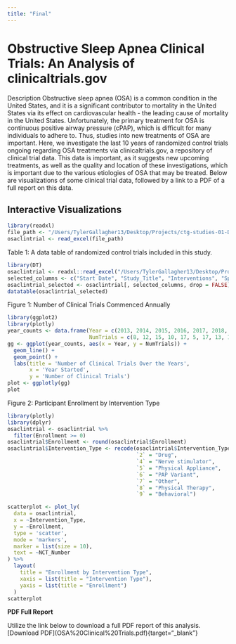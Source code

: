```yaml
---
title: "Final"
---
```


# Obstructive Sleep Apnea Clinical Trials: An Analysis of clinicaltrials.gov

Description Obstructive sleep apnea (OSA) is a common condition in the United States, and it is a significant contributor to mortality in the United States via its effect on cardiovascular health - the leading cause of mortality in the United States. Unfortunately, the primary treatment for OSA is continuous positive airway pressure (cPAP), which is difficult for many individuals to adhere to. Thus, studies into new treatments of OSA are important. Here, we investigate the last 10 years of randomized control trials ongoing regarding OSA treatments via clinicaltrials.gov, a repository of clinical trial data. This data is important, as it suggests new upcoming treatments, as well as the quality and location of these investigations, which is important due to the various etiologies of OSA that may be treated. Below are visualizations of some clinical trial data, followed by a link to a PDF of a full report on this data.

## Interactive Visualizations

```r
library(readxl)
file_path <- "/Users/TylerGallagher13/Desktop/Projects/ctg-studies-01-Del.xlsx"
osaclintrial <- read_excel(file_path)
```

Table 1: A data table of randomized control trials included in this study.

```r
library(DT)
osaclintrial <- readxl::read_excel("/Users/TylerGallagher13/Desktop/Projects/ctg-studies-01-Del.xlsx")
selected_columns <- c("Start Date", "Study_Title", "Interventions", "Sponsor", "Sex", "Age")
osaclintrial_selected <- osaclintrial[, selected_columns, drop = FALSE]
datatable(osaclintrial_selected)
```

Figure 1: Number of Clinical Trials Commenced Annually

```r
library(ggplot2)
library(plotly)
year_counts <- data.frame(Year = c(2013, 2014, 2015, 2016, 2017, 2018, 2019, 2020, 2021, 2022),
                          NumTrials = c(8, 12, 15, 10, 17, 5, 17, 13, 11, 11))
gg <- ggplot(year_counts, aes(x = Year, y = NumTrials)) +
  geom_line() +
  geom_point() +
  labs(title = 'Number of Clinical Trials Over the Years',
       x = 'Year Started',
       y = 'Number of Clinical Trials')
plot <- ggplotly(gg)
plot
```

Figure 2: Participant Enrollment by Intervention Type

```r
library(plotly)
library(dplyr)
osaclintrial <- osaclintrial %>%
  filter(Enrollment >= 0)
osaclintrial$Enrollment <- round(osaclintrial$Enrollment)
osaclintrial$Intervention_Type <- recode(osaclintrial$Intervention_Type, 
                                         `2` = "Drug",
                                         `4` = "Nerve stimulator",
                                         `5` = "Physical Appliance",
                                         `6` = "PAP Variant",
                                         `7` = "Other",
                                         `8` = "Physical Therapy",
                                         `9` = "Behavioral")

scatterplot <- plot_ly(
  data = osaclintrial,
  x = ~Intervention_Type,
  y = ~Enrollment,
  type = 'scatter',
  mode = 'markers',
  marker = list(size = 10),
  text = ~NCT_Number
) %>%
  layout(
    title = "Enrollment by Intervention Type",
    xaxis = list(title = "Intervention Type"),
    yaxis = list(title = "Enrollment")
  )
scatterplot
```

**PDF Full Report**

Utilize the link below to download a full PDF report of this analysis.
\[Download PDF\](OSA%20Clinical%20Trials.pdf){target="\_blank"}
